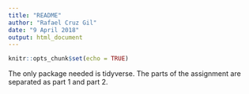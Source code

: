 ```yaml
---
title: "README"
author: "Rafael Cruz Gil"
date: "9 April 2018"
output: html_document
---
```


```r
knitr::opts_chunk$set(echo = TRUE)
```

The only package needed is tidyverse. The parts of the assignment are separated as part 1 and part 2.
